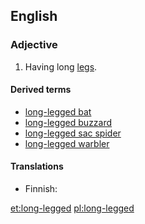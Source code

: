 ==English==

===Adjective===
{{en-adj|pos=[[long]]-[[legged]]}}

# Having long [[leg]]s.

====Derived terms====
* [[long-legged bat]]
* [[long-legged buzzard]]
* [[long-legged sac spider]]
* [[long-legged warbler]]

====Translations====
{{trans-top|having long legs}}
* Finnish: {{t-|fi|pitkäjalkainen}}
{{trans-mid}}
{{trans-bottom}}

[[et:long-legged]]
[[pl:long-legged]]